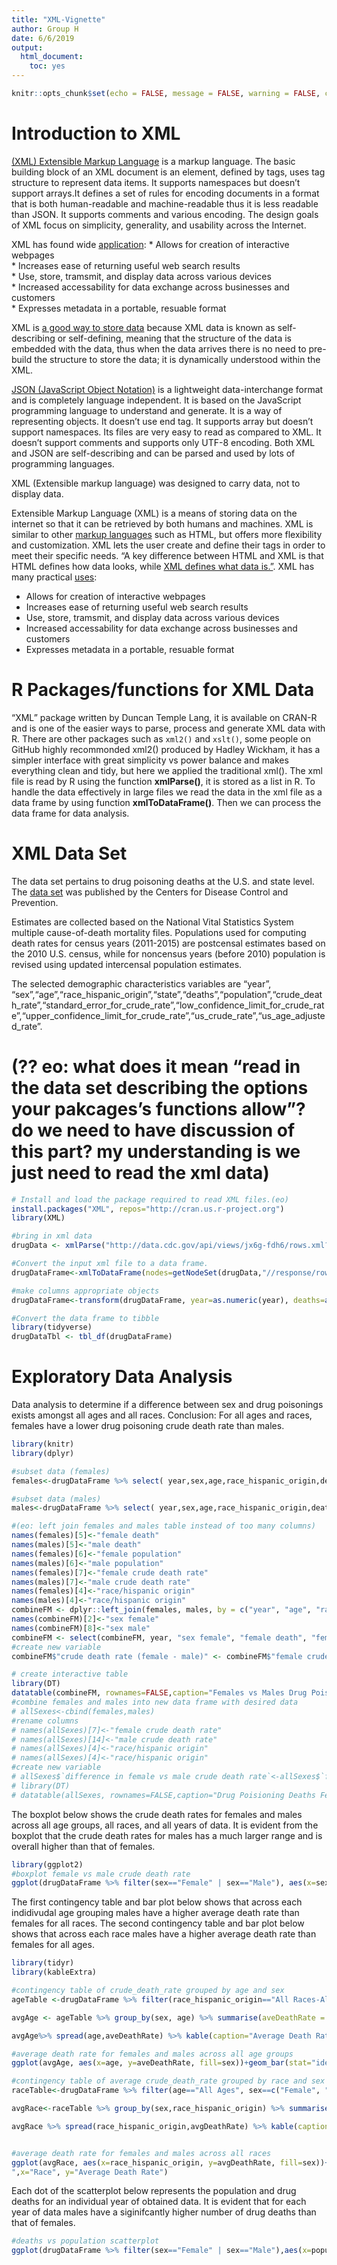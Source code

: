 ```yaml
---
title: "XML-Vignette"
author: Group H
date: 6/6/2019
output:
  html_document:
    toc: yes
---
```


```r
knitr::opts_chunk$set(echo = FALSE, message = FALSE, warning = FALSE, cache = TRUE)
```

# Introduction to XML  

[(XML) Extensible Markup Language](https://www.geeksforgeeks.org/difference-between-json-and-xml/) is a markup language. The basic building block of an XML document is an element, defined by tags, uses tag structure to represent data items. It supports namespaces but doesn’t support arrays.It defines a set of rules for encoding documents in a format that is both human-readable and machine-readable thus it is less readable than JSON. It supports comments and various encoding. The design goals of XML focus on simplicity, generality, and usability across the Internet.

XML has found wide [application](https://www.ibm.com/support/knowledgecenter/en/ssw_ibm_i_71/rzamj/rzamjintrouses.htm):
* Allows for creation of interactive webpages  
* Increases ease of returning useful web search results  
* Use, store, tramsmit, and display data across various devices  
* Increased accessability for data exchange across businesses and customers  
* Expresses metadata in a portable, resuable format

XML is [a good way to store data](https://searchmicroservices.techtarget.com/definition/XML-Extensible-Markup-Language) because XML data is known as self-describing or self-defining, meaning that the structure of the data is embedded with the data, thus when the data arrives there is no need to pre-build the structure to store the data; it is dynamically understood within the XML.  

[JSON (JavaScript Object Notation)](https://www.geeksforgeeks.org/difference-between-json-and-xml/) is a lightweight data-interchange format and is completely language independent. It is based on the JavaScript programming language to understand and generate. It is a way of representing objects. It doesn’t use end tag. It supports array but doesn’t support namespaces. Its files are very easy to read as compared to XML. It doesn't support comments and supports only UTF-8 encoding. Both XML and JSON are self-describing and can be parsed and used by lots of programming languages.


XML (Extensible markup language) was designed to carry data, not to display data. 

Extensible Markup Language (XML) is a means of storing data on the internet so that it can be retrieved by both humans and machines. XML is similar to other [markup languages](https://en.wikipedia.org/wiki/Markup_language) such as HTML, but offers more flexibility and customization. XML lets the user create and define their tags in order to meet their specific needs. "A key difference between HTML and XML is that HTML defines how data looks, while [XML defines what data is."](https://www.makeuseof.com/tag/xml-file-case-wondering/). XML has many practical [uses](https://www.ibm.com/support/knowledgecenter/en/ssw_ibm_i_71/rzamj/rzamjintrouses.htm):

* Allows for creation of interactive webpages  
* Increases ease of returning useful web search results  
* Use, store, tramsmit, and display data across various devices  
* Increased accessability for data exchange across businesses and customers  
* Expresses metadata in a portable, resuable format  

# R Packages/functions for XML Data  

"XML" package written by Duncan Temple Lang, it is available on CRAN-R and is one of the easier ways to parse, process and generate XML data with R. There are other packages such as `xml2()` and `xslt()`, some people on GitHub highly recommonded xml2() produced by Hadley Wickham, it has a simpler interface with great simplicity vs power balance and makes everything clean and tidy, but here we applied the traditional xml(). The xml file is read by R using the function **xmlParse()**, it is stored as a list in R. To handle the data effectively in large files we read the data in the xml file as a data frame by using function **xmlToDataFrame()**. Then we can process the data frame for data analysis.

# XML Data Set  

The data set pertains to drug poisoning deaths at the U.S. and state level. The [data set](https://catalog.data.gov/dataset/drug-poisoning-mortality-u-s-and-state-trends-united-states-20022014) was published by the Centers for Disease Control and Prevention.

Estimates are collected based on the National Vital Statistics System multiple cause-of-death mortality files. Populations used for computing death rates for census years (2011-2015) are postcensal estimates based on the 2010 U.S. census, while for noncensus years (before 2010) population is revised using updated intercensal population estimates. 

The selected demographic characteristics variables are "year", "sex","age","race_hispanic_origin","state","deaths","population","crude_death_rate","standard_error_for_crude_rate","low_confidence_limit_for_crude_rate","upper_confidence_limit_for_crude_rate","us_crude_rate","us_age_adjusted_rate". 

# (?? eo: what does it mean "read in the data set describing the options your pakcages's functions allow"? do we need to have discussion of this part? my understanding is we just need to read the xml data)  

```r

# Install and load the package required to read XML files.(eo)
install.packages("XML", repos="http://cran.us.r-project.org")
library(XML)

#bring in xml data 
drugData <- xmlParse("http://data.cdc.gov/api/views/jx6g-fdh6/rows.xml?accessType=DOWNLOAD")

#Convert the input xml file to a data frame.
drugDataFrame<-xmlToDataFrame(nodes=getNodeSet(drugData,"//response/row/row"))[c("year", "sex","age","race_hispanic_origin","state","deaths","population","crude_death_rate","standard_error_for_crude_rate","low_confidence_limit_for_crude_rate","upper_confidence_limit_for_crude_rate","us_crude_rate","us_age_adjusted_rate")]

#make columns appropriate objects
drugDataFrame<-transform(drugDataFrame, year=as.numeric(year), deaths=as.numeric(deaths), population=as.numeric(population), crude_death_rate=as.numeric(crude_death_rate))

#Convert the data frame to tibble
library(tidyverse)
drugDataTbl <- tbl_df(drugDataFrame)

```

# Exploratory Data Analysis  

Data analysis to determine if a difference between sex and drug poisonings exists amongst all ages and all races. Conclusion: For all ages and races, females have a lower drug poisoning crude death rate than males.

```r
library(knitr)
library(dplyr)

#subset data (females)
females<-drugDataFrame %>% select( year,sex,age,race_hispanic_origin,deaths,population,crude_death_rate) %>% filter(race_hispanic_origin=="All Races-All Origins")%>% filter(sex=="Female") %>% filter(age=="All Ages") %>% arrange(year) 

#subset data (males)
males<-drugDataFrame %>% select( year,sex,age,race_hispanic_origin,deaths,population,crude_death_rate) %>% filter(race_hispanic_origin=="All Races-All Origins")%>% filter(sex=="Male") %>% filter(age=="All Ages") %>% arrange(year) 

#(eo: left join females and males table instead of too many columns)
names(females)[5]<-"female death"
names(males)[5]<-"male death"
names(females)[6]<-"female population"
names(males)[6]<-"male population"
names(females)[7]<-"female crude death rate"
names(males)[7]<-"male crude death rate"
names(females)[4]<-"race/hispanic origin"
names(males)[4]<-"race/hispanic origin"
combineFM <- dplyr::left_join(females, males, by = c("year", "age", "race/hispanic origin"))
names(combineFM)[2]<-"sex female"
names(combineFM)[8]<-"sex male"
combineFM <- select(combineFM, year, "sex female", "female death", "female population", "female crude death rate", "sex male", "male death", "male population", "male crude death rate")
#create new variable 
combineFM$"crude death rate (female - male)" <- combineFM$"female crude death rate" - combineFM$"male crude death rate"

# create interactive table
library(DT)
datatable(combineFM, rownames=FALSE,caption="Females vs Males Drug Poisioning Death rates of All Ages and All Races")
#combine females and males into new data frame with desired data
# allSexes<-cbind(females,males)
#rename columns
# names(allSexes)[7]<-"female crude death rate"
# names(allSexes)[14]<-"male crude death rate"
# names(allSexes)[4]<-"race/hispanic origin"
# names(allSexes)[4]<-"race/hispanic origin"
#create new variable 
# allSexes$`difference in female vs male crude death rate`<-allSexes$`female crude death rate`-allSexes$`male crude death rate`
# library(DT)
# datatable(allSexes, rownames=FALSE,caption="Drug Poisioning Deaths Females vs Males for All Ages and All Races")
```

The boxplot below shows the crude death rates for females and males across all age groups, all races, and all years of data. It is evident from the boxplot that the crude death rates for males has a much larger range and is overall higher than that of females.

```r
library(ggplot2)
#boxplot female vs male crude death rate
ggplot(drugDataFrame %>% filter(sex=="Female" | sex=="Male"), aes(x=sex, y=crude_death_rate)) + geom_boxplot() + ggtitle("Females vs Males Drug Poisioning Deaths rate Across All Ages and All Races") +ylab("Crude Death Rate") +xlab("Sex")
```

The first contingency table and bar plot below shows that across each indidivudal age grouping males have a higher average death rate than females for all races. The second contingency table and bar plot below shows that across each race males have a higher average death rate than females for all ages.

```r

library(tidyr)
library(kableExtra)

#contingency table of crude_death_rate grouped by age and sex
ageTable <-drugDataFrame %>% filter(race_hispanic_origin=="All Races-All Origins", sex==c("Female", "Male")) %>% select(year,sex,age,crude_death_rate) %>% arrange(sex, age, year) 

avgAge <- ageTable %>% group_by(sex, age) %>% summarise(aveDeathRate = mean(crude_death_rate)) 

avgAge%>% spread(age,aveDeathRate) %>% kable(caption="Average Death Rate for Females and Males Across all Age Groups") %>% kable_styling(full_width = T)

#average death rate for females and males across all age groups
ggplot(avgAge, aes(x=age, y=aveDeathRate, fill=sex))+geom_bar(stat="identity", position=position_dodge()) + labs(title="Average Death Rate for Females and Males Across all Age Groups", y="Average Death Rate", x="Age") + theme(axis.text.x=element_text(angle=25))
```

```r
#contingency table of average crude_death_rate grouped by race and sex
raceTable<-drugDataFrame %>% filter(age=="All Ages", sex==c("Female", "Male")) %>% select(year,sex,race_hispanic_origin, crude_death_rate) %>% arrange(sex, race_hispanic_origin, year)

avgRace<-raceTable %>% group_by(sex,race_hispanic_origin) %>% summarise(avgDeathRate=mean(crude_death_rate))

avgRace %>% spread(race_hispanic_origin,avgDeathRate) %>% kable(caption="Average Death Rate for Females and Males Across all Races") %>% kable_styling(full_width=T)


#average death rate for females and males across all races
ggplot(avgRace, aes(x=race_hispanic_origin, y=avgDeathRate, fill=sex))+geom_bar(stat="identity", position=position_dodge()) + labs (title="Average Death Rate for Females and Males Across all Races
",x="Race", y="Average Death Rate")
```

Each dot of the scatterplot below represents the population and drug deaths for an individual year of obtained data. It is evident that for each year of data males have a siginifcantly higher number of drug deaths than that of females.

```r
#deaths vs population scatterplot
ggplot(drugDataFrame %>% filter(sex=="Female" | sex=="Male"),aes(x=population, y=deaths, group=sex)) + geom_point(aes(color=sex),size=2) + ggtitle("Population vs Drug Deaths for Females vs Males") + xlim(130000000,170000000)
```